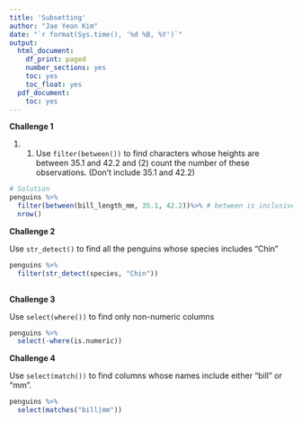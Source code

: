 ```yaml
---
title: 'Subsetting'
author: "Jae Yeon Kim"
date: "`r format(Sys.time(), '%d %B, %Y')`"
output:
  html_document:
    df_print: paged
    number_sections: yes
    toc: yes
    toc_float: yes
  pdf_document:
    toc: yes
---
```



**Challenge 1**

1. (1) Use `filter(between())` to find characters whose heights are between 35.1 and 42.2 and (2) count the number of these observations. (Don't include 35.1 and 42.2)

```r
# Solution 
penguins %>% 
  filter(between(bill_length_mm, 35.1, 42.2))%>% # between is inclusive to endpoints 
  nrow()

```
**Challenge 2**

Use `str_detect()` to find all the penguins whose species includes "Chin"

```r

penguins %>%
  filter(str_detect(species, "Chin"))
  
```

**Challenge 3** 

Use `select(where())` to find only non-numeric columns 

```r
penguins %>% 
  select(-where(is.numeric))
```

**Challenge 4**

Use `select(match())` to find columns whose names include either "bill" or "mm". 

```r
penguins %>%
  select(matches("bill|mm"))

```
